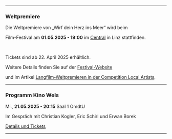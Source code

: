 ***

### Weltpremiere

Die Weltpremiere von „Wirf dein Herz ins Meer“ wird beim

<CrossingEuropeLink />

Film-Festival am **01.05.2025 - 19:00** im [Central](https://www.centrallinz.at/) in Linz stattfinden.

<br />

Tickets sind ab 22. April 2025 erhältlich.

Weitere Details finden Sie auf der
[Festival-Website](https://www.crossingeurope.at/film/wirf_dein_herz_ins_meer)

und im Artikel
[Langfilm-Weltpremieren in der Competition Local Artists](https://www.crossingeurope.at/news/langfilm-weltpremieren_in_der_competition_local_artists).

***

### Programm Kino Wels

Mi., **21.05.2025 - 20:15** Saal 1 OmdtU

Im Gespräch mit Christian Kogler, Eric Schirl und Erwan Borek

[Details und Tickets](https://programmkinowels.at/specials/wirf-dein-herz-ins-meer)

***
